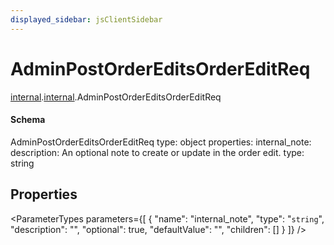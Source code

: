 ```yaml
---
displayed_sidebar: jsClientSidebar
---
```



# AdminPostOrderEditsOrderEditReq

[internal](../../admin_discounts/modules/admin_discounts.internal.mdx).[internal](../modules/admin_discounts.internal.internal.mdx).AdminPostOrderEditsOrderEditReq

#### Schema

AdminPostOrderEditsOrderEditReq
type: object
properties:
  internal_note:
    description: An optional note to create or update in the order edit.
    type: string

## Properties

<ParameterTypes parameters={[
  {
    "name": "internal_note",
    "type": "`string`",
    "description": "",
    "optional": true,
    "defaultValue": "",
    "children": []
  }
]} />
